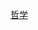 {{userbox
| border-c = gray
| id       = [[Image:SmallSocrates.png|link=:zh:Template:User_哲学专题成员]]
| id-c     = white
| info     = 这个用户是'''[[Wikipedia:哲学专题|哲学专题]]'''的成员。
| info-c   = #66ccff
| info-fc  = white
| info-op  = text-align:center;
| usercategory  = 哲学专题成员
| nocat = {{{nocat|}}}
}}<noinclude>[[Category:專題用戶標誌模板|哲学]]</noinclude>